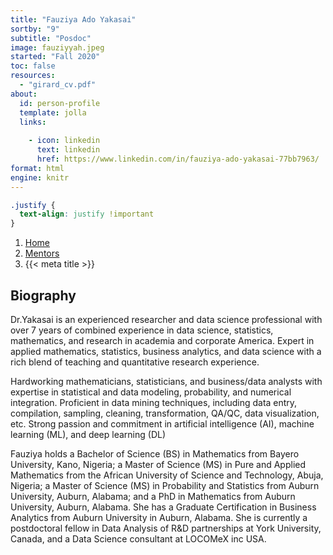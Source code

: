 ```yaml
---
title: "Fauziya Ado Yakasai"
sortby: "9"
subtitle: "Posdoc"
image: fauziyyah.jpeg
started: "Fall 2020"
toc: false
resources: 
  - "girard_cv.pdf"
about:
  id: person-profile
  template: jolla
  links:
  
    - icon: linkedin
      text: linkedin
      href: https://www.linkedin.com/in/fauziya-ado-yakasai-77bb7963/
format: html
engine: knitr
---
```


```css
.justify {
  text-align: justify !important
}
```


```{=html}
<nav aria-label="breadcrumb">
  <ol class="breadcrumb">
    <li class="breadcrumb-item"><a href="../../index.html">Home</a></li>
    <li class="breadcrumb-item"><a href="../../mentors.html">Mentors</a></li>
    <li class="breadcrumb-item active" aria-current="page">{{< meta title >}}</li>
  </ol>
</nav>
```

:::{#person-profile}
:::

::: {.justify}

## Biography
Dr.Yakasai is an experienced researcher and data science professional with over 7 years of combined experience in data science, statistics, mathematics, and research in academia and corporate America. Expert in applied mathematics, statistics, business analytics, and data science with a rich blend of teaching and quantitative research experience.

Hardworking mathematicians, statisticians, and business/data analysts with expertise in statistical and data modeling, probability, and numerical integration. Proficient in data mining techniques, including data entry, compilation, sampling, cleaning, transformation, QA/QC, data visualization, etc. Strong passion and commitment in artificial intelligence (AI), machine learning (ML), and deep learning (DL)

Fauziya holds a Bachelor of Science (BS) in Mathematics from Bayero University, Kano, Nigeria; a Master of Science (MS) in Pure and Applied Mathematics from the African University of Science and Technology, Abuja, Nigeria; a Master of Science (MS) in Probability and Statistics from Auburn University, Auburn, Alabama; and a PhD in Mathematics from Auburn University, Auburn, Alabama. She has a Graduate Certification in Business Analytics from Auburn University in Auburn, Alabama. She is currently a postdoctoral fellow in Data Analysis of R&D partnerships at York University, Canada, and a Data Science consultant at LOCOMeX inc USA.
:::